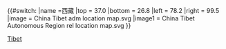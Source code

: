 {{#switch:{{{1}}}
|name =西藏
|top = 37.0
|bottom = 26.8
|left = 78.2
|right = 99.5
|image = China Tibet adm location map.svg
|image1 = China Tibet Autonomous Region rel location map.svg
}}<noinclude>{{Location map/Info}}
[[Category:中國地理位置圖模板|Tibet]]
{{Documentation}}</noinclude>